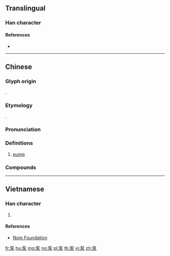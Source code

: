 {{character info/new}}
==Translingual==

===Han character===
{{Han char|rn=112|rad=石|as=04|sn=9|four=10232|canj=MRE,XMRE|ids=⿱石水}}

====References====
* {{Han ref|kx=0619.121|dkj=17343|hdz=31576.080|uh=6CF5|ud=27893|bh=ACA6|bd=44198}}

----

==Chinese==
{{zh-forms}}
{{zh-wp|zh|yue}}

===Glyph origin===
{{Han etym}}
{{Han compound|石|水|t1=stone|t2=water|ls=ic}}.

===Etymology===
{{bor|zh|en|pump}}.

===Pronunciation===
{{zh-pron
|m=bèng
|c=bam1
|cat=n
}}

===Definitions===
{{zh-hanzi}}

# [[pump]]

===Compounds===
{{zh-der|噴射泵|泵浦|真空泵|油泵|水泵|水錘泵|熱泵|離心泵}}

----

==Vietnamese==

===Han character===
{{vi-readings|rs=水05| hanviet = bơm}}

# {{defn|lang=vi|sort=水05}}

====References====
*[http://nomfoundation.org/common/nom_details.php?codepoint=6cf5 Nom Foundation]

[[fr:泵]]
[[hu:泵]]
[[mg:泵]]
[[no:泵]]
[[pl:泵]]
[[th:泵]]
[[vi:泵]]
[[zh:泵]]